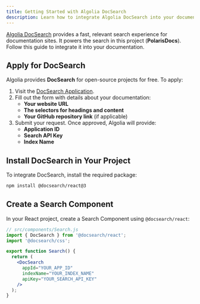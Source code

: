 ```yaml
---
title: Getting Started with Algolia DocSearch
description: Learn how to integrate Algolia DocSearch into your documentation.
---
```


[Algolia DocSearch](https://docsearch.algolia.com/) provides a fast, relevant search experience for documentation sites. It powers the search in this project (**PolarisDocs**). Follow this guide to integrate it into your documentation.


## Apply for DocSearch

Algolia provides **DocSearch** for open-source projects for free. To apply:

1. Visit the [DocSearch Application](https://docsearch.algolia.com/apply/).
2. Fill out the form with details about your documentation:
   - **Your website URL**
   - **The selectors for headings and content**
   - **Your GitHub repository link** (if applicable)
3. Submit your request. Once approved, Algolia will provide:
   - **Application ID**
   - **Search API Key**
   - **Index Name**


##  Install DocSearch in Your Project

To integrate DocSearch, install the required package:

```sh
npm install @docsearch/react@3
```

## Create a Search Component
In your React project, create a Search Component using `@docsearch/react`:

```jsx
// src/components/Search.js
import { DocSearch } from '@docsearch/react';
import '@docsearch/css';

export function Search() {
  return (
    <DocSearch
      appId="YOUR_APP_ID"
      indexName="YOUR_INDEX_NAME"
      apiKey="YOUR_SEARCH_API_KEY"
    />
  );
}
```
